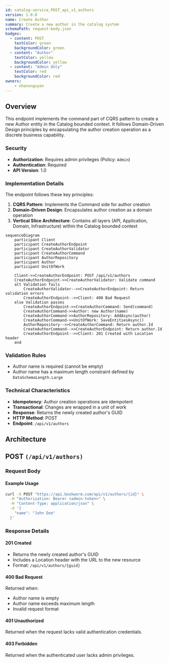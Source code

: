 ```yaml
---
id: catalog-service_POST_api_v1_authors
version: 1.0.0
name: Create Author
summary: Create a new author in the catalog system
schemaPath: request-body.json
badges:
  - content: POST
    textColor: green
    backgroundColor: green
  - content: "Author"
    textColor: yellow
    backgroundColor: yellow
  - content: "Admin Only"
    textColor: red
    backgroundColor: red
owners:
    - nhanxnguyen
---
```


## Overview

This endpoint implements the command part of CQRS pattern to create a new Author entity in the Catalog bounded context. It follows Domain-Driven Design principles by encapsulating the author creation operation as a discrete business capability.

### Security

- **Authorization**: Requires admin privileges (Policy: `Admin`)
- **Authentication**: Required
- **API Version**: 1.0

### Implementation Details

The endpoint follows these key principles:

1. **CQRS Pattern**: Implements the Command side for author creation
2. **Domain-Driven Design**: Encapsulates author creation as a domain operation
3. **Vertical Slice Architecture**: Contains all layers (API, Application, Domain, Infrastructure) within the Catalog bounded context

```mermaid
sequenceDiagram
    participant Client
    participant CreateAuthorEndpoint
    participant CreateAuthorValidator
    participant CreateAuthorCommand
    participant AuthorRepository
    participant Author
    participant UnitOfWork

    Client->>CreateAuthorEndpoint: POST /api/v1/authors
    CreateAuthorEndpoint->>CreateAuthorValidator: Validate command
    alt Validation fails
        CreateAuthorValidator-->>CreateAuthorEndpoint: Return validation errors
        CreateAuthorEndpoint-->>Client: 400 Bad Request
    else Validation passes
        CreateAuthorEndpoint->>CreateAuthorCommand: Send(command)
        CreateAuthorCommand->>Author: new Author(name)
        CreateAuthorCommand->>AuthorRepository: AddAsync(author)
        CreateAuthorCommand->>UnitOfWork: SaveEntitiesAsync()
        AuthorRepository-->>CreateAuthorCommand: Return author.Id
        CreateAuthorCommand-->>CreateAuthorEndpoint: Return author.Id
        CreateAuthorEndpoint-->>Client: 201 Created with Location header
    end
```

### Validation Rules

- Author name is required (cannot be empty)
- Author name has a maximum length constraint defined by `DataSchemaLength.Large`

### Technical Characteristics

- **Idempotency**: Author creation operations are idempotent
- **Transactional**: Changes are wrapped in a unit of work
- **Response**: Returns the newly created author's GUID
- **HTTP Method**: POST
- **Endpoint**: `/api/v1/authors`

## Architecture

<NodeGraph />

## POST `(/api/v1/authors)`

### Request Body

<SchemaViewer file="request-body.json" maxHeight="500" id="request-body" />

#### Example Usage

```bash
curl -X POST "https://api.bookworm.com/api/v1/authors/{id}" \
  -H "Authorization: Bearer <admin-token>" \
  -H "Content-Type: application/json" \
  -d '{
    "name": "John Doe"
  }'
```

### Response Details

#### <span className="text-green-500">201 Created</span>

- Returns the newly created author's GUID
- Includes a Location header with the URL to the new resource
- Format: `/api/v1/authors/{guid}`

#### <span className="text-orange-500">400 Bad Request</span>

Returned when:
- Author name is empty
- Author name exceeds maximum length
- Invalid request format

<SchemaViewer file="response-400.json" maxHeight="500" id="response-400" />

#### <span className="text-red-500">401 Unauthorized</span>

Returned when the request lacks valid authentication credentials.

#### <span className="text-red-500">403 Forbidden</span>

Returned when the authenticated user lacks admin privileges.
